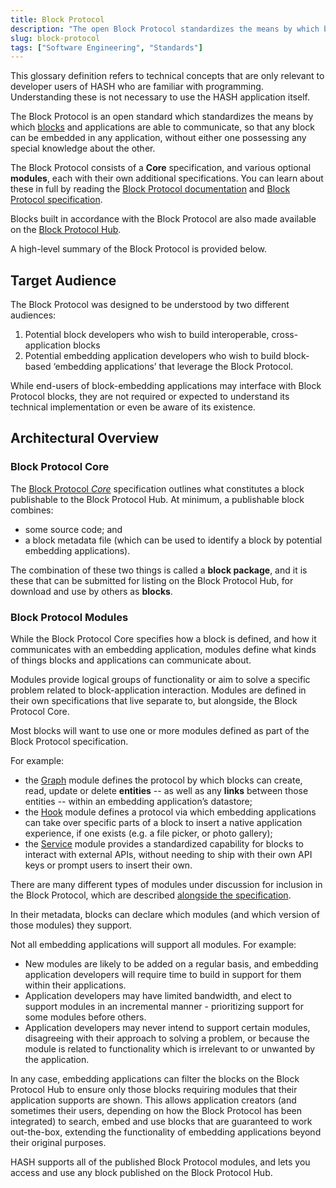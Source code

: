```yaml
---
title: Block Protocol
description: "The open Block Protocol standardizes the means by which blocks and the applications that embed them communicate."
slug: block-protocol
tags: ["Software Engineering", "Standards"]
---
```


<Callout style="information" type="coming-soon">
  This glossary definition refers to technical concepts that are only relevant
  to developer users of HASH who are familiar with programming. Understanding
  these is not necessary to use the HASH application itself.
</Callout>

The Block Protocol is an open standard which standardizes the means by which [blocks](/glossary/blocks) and applications are able to communicate, so that any block can be embedded in any application, without either one possessing any special knowledge about the other.

The Block Protocol consists of a **Core** specification, and various optional **modules**, each with their own additional specifications. You can learn about these in full by reading the [Block Protocol documentation](https://blockprotocol.org/docs) and [Block Protocol specification](https://blockprotocol.org/spec).

Blocks built in accordance with the Block Protocol are also made available on the [Block Protocol Hub](https://blockprotocol.org/hub).

A high-level summary of the Block Protocol is provided below.

## Target Audience

The Block Protocol was designed to be understood by two different audiences:

1. Potential block developers who wish to build interoperable, cross-application blocks
1. Potential embedding application developers who wish to build block-based ‘embedding applications’ that leverage the Block Protocol.

While end-users of block-embedding applications may interface with Block Protocol blocks, they are not required or expected to understand its technical implementation or even be aware of its existence.

## Architectural Overview

### Block Protocol Core

The [Block Protocol _Core_](https://blockprotocol.org/spec/core) specification outlines what constitutes a block publishable to the Block Protocol Hub. At minimum, a publishable block combines:

- some source code; and
- a block metadata file (which can be used to identify a block by potential embedding applications).

The combination of these two things is called a **block package**, and it is these that can be submitted for listing on the Block Protocol Hub, for download and use by others as **blocks**.

### Block Protocol Modules

While the Block Protocol Core specifies how a block is defined, and how it communicates with an embedding application, modules define what kinds of things blocks and applications can communicate about.

Modules provide logical groups of functionality or aim to solve a specific problem related to block-application interaction. Modules are defined in their own specifications that live separate to, but alongside, the Block Protocol Core.

Most blocks will want to use one or more modules defined as part of the Block Protocol specification.

For example:

- the [Graph](https://blockprotocol.org/spec/graph) module defines the protocol by which blocks can create, read, update or delete **entities** -- as well as any **links** between those entities -- within an embedding application’s datastore;
- the [Hook](https://blockprotocol.org/spec/hook) module defines a protocol via which embedding applications can take over specific parts of a block to insert a native application experience, if one exists (e.g. a file picker, or photo gallery);
- the [Service](https://blockprotocol.org/spec/service) module provides a standardized capability for blocks to interact with external APIs, without needing to ship with their own API keys or prompt users to insert their own.

There are many different types of modules under discussion for inclusion in the Block Protocol, which are described [alongside the specification](https://blockprotocol.org/roadmap#new-modules).

In their metadata, blocks can declare which modules (and which version of those modules) they support.

Not all embedding applications will support all modules. For example:

- New modules are likely to be added on a regular basis, and embedding application developers will require time to build in support for them within their applications.
- Application developers may have limited bandwidth, and elect to support modules in an incremental manner - prioritizing support for some modules before others.
- Application developers may never intend to support certain modules, disagreeing with their approach to solving a problem, or because the module is related to functionality which is irrelevant to or unwanted by the application.

In any case, embedding applications can filter the blocks on the Block Protocol Hub to ensure only those blocks requiring modules that their application supports are shown. This allows application creators (and sometimes their users, depending on how the Block Protocol has been integrated) to search, embed and use blocks that are guaranteed to work out-the-box, extending the functionality of embedding applications beyond their original purposes.

HASH supports all of the published Block Protocol modules, and lets you access and use any block published on the Block Protocol Hub.
